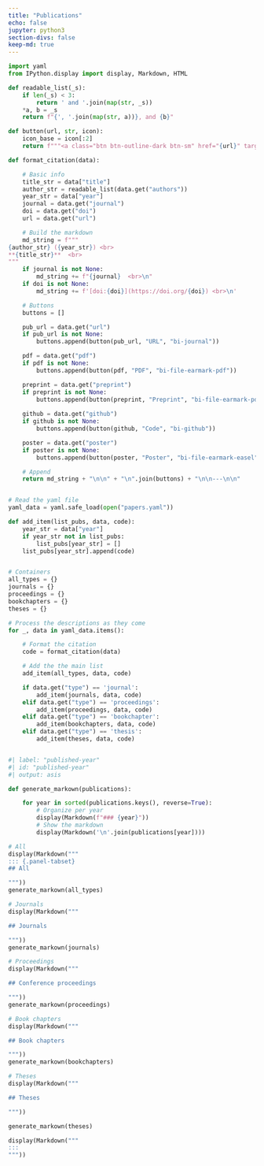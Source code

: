 ```yaml
---
title: "Publications"
echo: false
jupyter: python3
section-divs: false
keep-md: true
---
```


```python
import yaml
from IPython.display import display, Markdown, HTML

def readable_list(_s):
    if len(_s) < 3:
        return ' and '.join(map(str, _s))
    *a, b = _s
    return f"{', '.join(map(str, a))}, and {b}"

def button(url, str, icon):
    icon_base = icon[:2]
    return f"""<a class="btn btn-outline-dark btn-sm" href="{url}" target="_blank" rel="noopener noreferrer"> <i class="{icon_base} {icon}" role='img' aria-label='{str}'></i> {str}</a>"""

def format_citation(data):

    # Basic info
    title_str = data["title"]
    author_str = readable_list(data.get("authors"))
    year_str = data["year"]
    journal = data.get("journal")
    doi = data.get("doi")
    url = data.get("url")

    # Build the markdown
    md_string = f"""
{author_str} ({year_str}) <br>
**{title_str}**  <br>
"""
    if journal is not None:
        md_string += f"{journal}  <br>\n"
    if doi is not None:
        md_string += f'[doi:{doi}](https://doi.org/{doi}) <br>\n'

    # Buttons
    buttons = []

    pub_url = data.get("url")
    if pub_url is not None:
        buttons.append(button(pub_url, "URL", "bi-journal"))

    pdf = data.get("pdf")
    if pdf is not None:
        buttons.append(button(pdf, "PDF", "bi-file-earmark-pdf"))

    preprint = data.get("preprint")
    if preprint is not None:
        buttons.append(button(preprint, "Preprint", "bi-file-earmark-pdf"))
        
    github = data.get("github")
    if github is not None:
        buttons.append(button(github, "Code", "bi-github"))

    poster = data.get("poster")
    if poster is not None:
        buttons.append(button(poster, "Poster", "bi-file-earmark-easel"))

    # Append
    return md_string + "\n\n" + "\n".join(buttons) + "\n\n---\n\n"


# Read the yaml file
yaml_data = yaml.safe_load(open("papers.yaml"))

def add_item(list_pubs, data, code):
    year_str = data["year"]
    if year_str not in list_pubs:
        list_pubs[year_str] = []
    list_pubs[year_str].append(code)


# Containers
all_types = {}
journals = {}
proceedings = {}
bookchapters = {}
theses = {}

# Process the descriptions as they come
for _, data in yaml_data.items():

    # Format the citation
    code = format_citation(data)

    # Add the the main list
    add_item(all_types, data, code)

    if data.get("type") == 'journal':
        add_item(journals, data, code)
    elif data.get("type") == 'proceedings':
        add_item(proceedings, data, code)
    elif data.get("type") == 'bookchapter':
        add_item(bookchapters, data, code)
    elif data.get("type") == 'thesis':
        add_item(theses, data, code)



```


```python
#| label: "published-year"
#| id: "published-year"
#| output: asis 

def generate_markown(publications):

    for year in sorted(publications.keys(), reverse=True):
        # Organize per year
        display(Markdown(f"### {year}"))
        # Show the markdown
        display(Markdown('\n'.join(publications[year])))

# All
display(Markdown("""
::: {.panel-tabset}
## All

"""))
generate_markown(all_types)

# Journals
display(Markdown("""

## Journals

"""))
generate_markown(journals)

# Proceedings
display(Markdown("""

## Conference proceedings

"""))
generate_markown(proceedings)

# Book chapters
display(Markdown("""

## Book chapters

"""))
generate_markown(bookchapters)

# Theses
display(Markdown("""

## Theses

"""))

generate_markown(theses)

display(Markdown("""
:::
"""))
```

